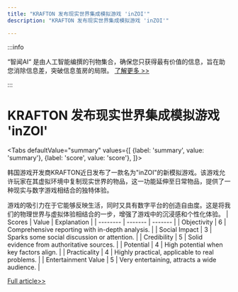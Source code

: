 ```yaml
---
title: "KRAFTON 发布现实世界集成模拟游戏 'inZOI'"
description: "KRAFTON 发布现实世界集成模拟游戏 'inZOI'"

---
```



:::info

“智闻AI“ 是由人工智能编撰的刊物集合，确保您只获得最有价值的信息，旨在助您消除信息差，突破信息茧房的局限。  [了解更多 >>](/)

:::

# KRAFTON 发布现实世界集成模拟游戏 'inZOI'


<Tabs
	defaultValue="summary"
	values={[
	{label: 'summary', value: 'summary'},
	{label: 'score', value: 'score'},
]}>
<TabItem value="summary">


韩国游戏开发商KRAFTON近日发布了一款名为"inZOI"的新模拟游戏。该游戏允许玩家在其虚拟环境中复制现实世界的物品，这一功能延伸至日常物品，提供了一种现实与数字游戏相结合的独特体验。

游戏的吸引力在于它能够反映生活，同时又具有数字平台的创造自由度。这是将我们的物理世界与虚拟体验相结合的一步，增强了游戏中的沉浸感和个性化体验。
</TabItem>
<TabItem value="score">
	| Scores     | Value   | Explanation |
	| -------- | ------- | ------- |
	| Objectivity  | 6    | Comprehensive reporting with in-depth analysis.    |
	| Social Impact | 3     | Sparks some social discussion or attention.    |
	| Credibility    | 5    | Solid evidence from authoritative sources.    |
	| Potential    | 4    | High potential when key factors align.    |
	| Practicality    | 4    | Highly practical, applicable to real problems.    |
	| Entertainment Value    | 5    | Very entertaining, attracts a wide audience.    |
</TabItem>
</Tabs>

[Full article>>](https://xiaohu.ai/p/12842)
